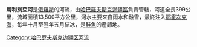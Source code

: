 '''烏利別亞河'''是[[俄羅斯|俄羅斯]]的河流，由[[哈巴羅夫斯克邊疆區|哈巴羅夫斯克邊疆區]]負責管轄，河道全長399公里，流域面積13,500平方公里，河水主要來自雨水和融雪，最終注入[[鄂霍次克海|鄂霍次克海]]，每年十月至翌年五月結冰，是[[鮭魚|鮭魚]]的產卵地。

{{Russia-geo-stub}}
[[Category:哈巴罗夫斯克边疆区河流|Category:哈巴罗夫斯克边疆区河流]]